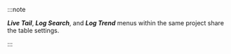 :::note 

**_Live Tail_**, **_Log Search_**, and **_Log Trend_** menus within the same project share the table settings. 

:::
